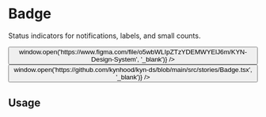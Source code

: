 
<Meta of={stories} />

# Badge

Status indicators for notifications, labels, and small counts.

<div style={{ display: 'flex', gap: '1rem', marginBottom: '2rem' }}>
  <Button 
    label="View in Figma"
    theme="accent"
    variant="filled"
    color="dark"
    size="small"
    onClick={() => window.open('https://www.figma.com/file/o5wbWLIpZTzYDEMWYElJ6m/KYN-Design-System', '_blank')}
  />
  <Button 
    label="View on GitHub"
    theme="accent"
    variant="filled"
    color="dark"
    size="small"
    onClick={() => window.open('https://github.com/kynhood/kyn-ds/blob/main/src/stories/Badge.tsx', '_blank')}
  />
</div>

## Usage
<Canvas>
  <Story of={stories.Error} />
</Canvas>

<Controls of={stories.Error} />
